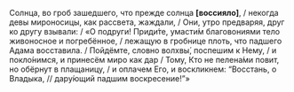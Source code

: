 Солнца, во гроб зашедшего, что прежде солнца **[**воссияло**]**, / некогда девы мироносицы, как рассвета, жаждали, / Они, утро предваряя, друг ко другу взывали: / «О подруги! Приди́те, умасти́м благовониями тело живоносное и погребённое, / лежащую в гробнице плоть, что падшего Адама восставила. / Пойдёмте, словно волхвы́, поспешим к Нему, / и покло́нимся, и принесём миро как дар / Тому, Кто не пелена́ми повит, но обёрнут в плащаницу, / и оплачем Его, и воскликнем: “Восстань, о Владыка, // дару́ющий падшим воскресение!”»
